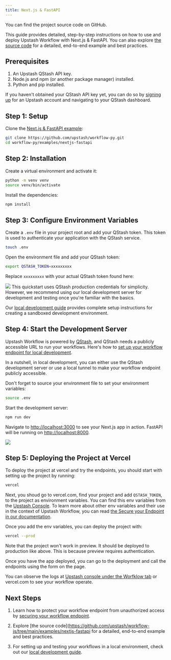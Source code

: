 ```yaml
---
title: Next.js & FastAPI
---
```


<Card title="GitHub Repository" icon="github" href="https://github.com/upstash/workflow-py/tree/master/examples/nextjs-fastapi" horizontal>
  You can find the project source code on GitHub.
</Card>

This guide provides detailed, step-by-step instructions on how to use and deploy Upstash Workflow with Next.js & FastAPI. You can also explore [the source code](https://github.com/upstash/workflow-py/tree/master/examples/nextjs-fastapi) for a detailed, end-to-end example and best practices.

## Prerequisites

1. An Upstash QStash API key.
2. Node.js and npm (or another package manager) installed.
3. Python and pip installed.

If you haven't obtained your QStash API key yet, you can do so by [signing up](https://console.upstash.com/login) for an Upstash account and navigating to your QStash dashboard.

## Step 1: Setup

Clone the [Next.js & FastAPI example](https://github.com/upstash/workflow-py/tree/master/examples/nextjs-fastapi):

```bash
git clone https://github.com/upstash/workflow-py.git
cd workflow-py/examples/nextjs-fastapi
```

## Step 2: Installation

Create a virtual environment and activate it:

```bash Terminal
python -m venv venv
source venv/bin/activate
```

Install the dependencies:

```bash
npm install
```

## Step 3: Configure Environment Variables

Create a `.env` file in your project root and add your QStash token. This token is used to authenticate your application with the QStash service.

```bash Terminal
touch .env
```

Open the environment file and add your QStash token:

```bash .env
export QSTASH_TOKEN=xxxxxxxxx
```

Replace `xxxxxxxxx` with your actual QStash token found here:

<Frame>
  <img src="/img/qstash-workflow/qstash_token.png" />
</Frame>

<Note>
  This quickstart uses QStash production credentials for simplicity. However, we recommend using our local development server for development and testing once you're familiar with the basics.
  
  Our [local development guide](/workflow/howto/local-development) provides complete setup instructions for creating a sandboxed development environment.
</Note>

## Step 4: Start the Development Server

Upstash Workflow is powered by [QStash](/qstash/overall/getstarted), and QStash needs a publicly accessible URL to run your workflows. Here's how to [set up your workflow endpoint for local development](/workflow/howto/local-development).

In a nutshell, in local development, you can either use the QStash development server or use a local tunnel to make your workflow endpoint publicly accessible.

Don't forget to source your environment file to set your environment variables:

```bash Terminal
source .env
```

Start the development server:

```bash
npm run dev
```

Navigate to [http://localhost:3000](http://localhost:3000) to see your Next.js app in action.
FastAPI will be running on [http://localhost:8000](http://localhost:8000).

<Frame>
  <img src="/img/workflow/quickstarts/nextjs-fastapi/workflow-nextjs-fastapi.png" />
</Frame>

## Step 5: Deploying the Project at Vercel

To deploy the project at vercel and try the endpoints, you should start with setting up the project by running:

```bash Terminal
vercel
```

Next, you shoud go to vercel.com, find your project and add `QSTASH_TOKEN`, to the project as environment variables. You can find this env variables from the [Upstash Console](https://console.upstash.com/qstash). To learn more about other env variables and their use in the context of Upstash Workflow, you can read [the Secure your Endpoint in our documentation](https://upstash.com/docs/workflow/howto/security#using-qstashs-built-in-request-verification-recommended).

Once you add the env variables, you can deploy the project with:

```bash Terminal
vercel --prod
```

Note that the project won't work in preview. It should be deployed to production like above. This is because preview requires authentication.

Once you have the app deployed, you can go to the deployment and call the endpoints using the form on the page.

You can observe the logs at [Upstash console under the Worfklow tab](https://console.upstash.com/qstash?tab=workflow) or vercel.com to see your workflow operate.

## Next Steps

1. Learn how to protect your workflow endpoint from unauthorized access by [securing your workflow endpoint](/workflow/howto/security).

2. Explore [the source code](https://github.com/upstash/workflow-js/tree/main/examples/nextjs-fastapi for a detailed, end-to-end example and best practices.

3. For setting up and testing your workflows in a local environment, check out our [local development guide](/workflow/howto/local-development).